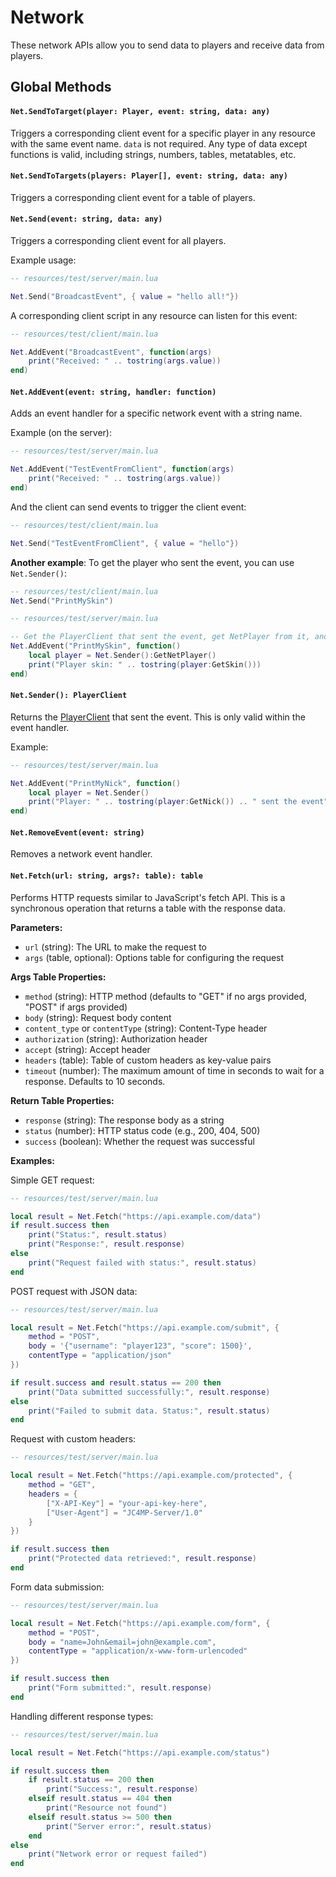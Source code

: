 # Network

These network APIs allow you to send data to players and receive data from players.

## Global Methods

#### `Net.SendToTarget(player: Player, event: string, data: any)`

Triggers a corresponding client event for a specific player in any resource with the same event name. `data` is not required. Any type of data except functions is valid, including strings, numbers, tables, metatables, etc.

#### `Net.SendToTargets(players: Player[], event: string, data: any)`

Triggers a corresponding client event for a table of players.

#### `Net.Send(event: string, data: any)`

Triggers a corresponding client event for all players.

Example usage:

```lua
-- resources/test/server/main.lua

Net.Send("BroadcastEvent", { value = "hello all!"})
```

A corresponding client script in any resource can listen for this event:
```lua
-- resources/test/client/main.lua

Net.AddEvent("BroadcastEvent", function(args)
    print("Received: " .. tostring(args.value))
end)
```


#### `Net.AddEvent(event: string, handler: function)`

Adds an event handler for a specific network event with a string name.

Example (on the server):
```lua
-- resources/test/server/main.lua

Net.AddEvent("TestEventFromClient", function(args)
    print("Received: " .. tostring(args.value))
end)
```

And the client can send events to trigger the client event:
```lua
-- resources/test/client/main.lua

Net.Send("TestEventFromClient", { value = "hello"})
```

**Another example**: To get the player who sent the event, you can use `Net.Sender()`:

```lua
-- resources/test/client/main.lua
Net.Send("PrintMySkin")
```

```lua
-- resources/test/server/main.lua

-- Get the PlayerClient that sent the event, get NetPlayer from it, and print their skin
Net.AddEvent("PrintMySkin", function()
    local player = Net.Sender():GetNetPlayer()
    print("Player skin: " .. tostring(player:GetSkin()))
end)
```


#### `Net.Sender(): PlayerClient`

Returns the [PlayerClient](./playerclient.mdx) that sent the event. This is only valid within the event handler.

Example:

```lua
-- resources/test/server/main.lua

Net.AddEvent("PrintMyNick", function()
    local player = Net.Sender()
    print("Player: " .. tostring(player:GetNick()) .. " sent the event")
end)
```



#### `Net.RemoveEvent(event: string)`

Removes a network event handler.


#### `Net.Fetch(url: string, args?: table): table`

Performs HTTP requests similar to JavaScript's fetch API. This is a synchronous operation that returns a table with the response data.

**Parameters:**
- `url` (string): The URL to make the request to
- `args` (table, optional): Options table for configuring the request

**Args Table Properties:**
- `method` (string): HTTP method (defaults to "GET" if no args provided, "POST" if args provided)
- `body` (string): Request body content
- `content_type` or `contentType` (string): Content-Type header
- `authorization` (string): Authorization header
- `accept` (string): Accept header
- `headers` (table): Table of custom headers as key-value pairs
- `timeout` (number): The maximum amount of time in seconds to wait for a response. Defaults to 10 seconds.

**Return Table Properties:**
- `response` (string): The response body as a string
- `status` (number): HTTP status code (e.g., 200, 404, 500)
- `success` (boolean): Whether the request was successful

**Examples:**

Simple GET request:
```lua
-- resources/test/server/main.lua

local result = Net.Fetch("https://api.example.com/data")
if result.success then
    print("Status:", result.status)
    print("Response:", result.response)
else
    print("Request failed with status:", result.status)
end
```

POST request with JSON data:
```lua
-- resources/test/server/main.lua

local result = Net.Fetch("https://api.example.com/submit", {
    method = "POST",
    body = '{"username": "player123", "score": 1500}',
    contentType = "application/json"
})

if result.success and result.status == 200 then
    print("Data submitted successfully:", result.response)
else
    print("Failed to submit data. Status:", result.status)
end
```

Request with custom headers:
```lua
-- resources/test/server/main.lua

local result = Net.Fetch("https://api.example.com/protected", {
    method = "GET",
    headers = {
        ["X-API-Key"] = "your-api-key-here",
        ["User-Agent"] = "JC4MP-Server/1.0"
    }
})

if result.success then
    print("Protected data retrieved:", result.response)
end
```

Form data submission:
```lua
-- resources/test/server/main.lua

local result = Net.Fetch("https://api.example.com/form", {
    method = "POST",
    body = "name=John&email=john@example.com",
    contentType = "application/x-www-form-urlencoded"
})

if result.success then
    print("Form submitted:", result.response)
end
```

Handling different response types:
```lua
-- resources/test/server/main.lua

local result = Net.Fetch("https://api.example.com/status")

if result.success then
    if result.status == 200 then
        print("Success:", result.response)
    elseif result.status == 404 then
        print("Resource not found")
    elseif result.status >= 500 then
        print("Server error:", result.status)
    end
else
    print("Network error or request failed")
end
```

